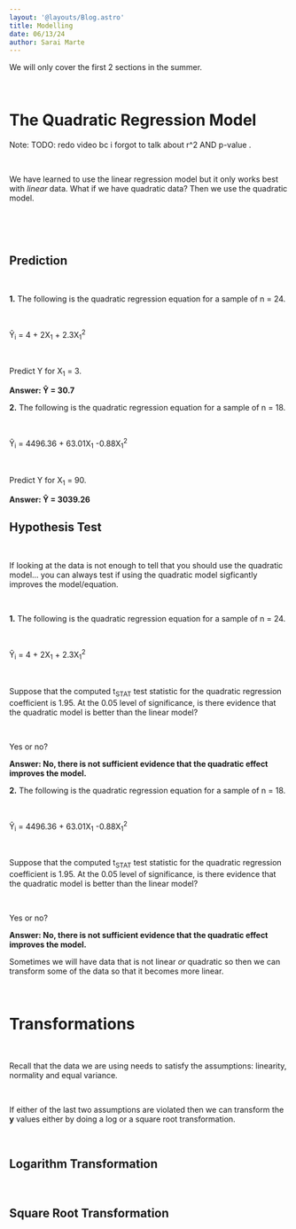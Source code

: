 ```yaml
---
layout: '@layouts/Blog.astro'
title: Modelling 
date: 06/13/24
author: Sarai Marte
---
```



We will only cover the first 2 sections in the summer.

&nbsp;&nbsp;&nbsp;&nbsp;

# The Quadratic Regression Model

Note: TODO: redo video bc i forgot to talk about r^2 AND p-value .

&nbsp;&nbsp;&nbsp;&nbsp;

We have learned to use the linear regression model but it only works best with *linear* data. What if we have quadratic data? Then we use the quadratic model. 

&nbsp;&nbsp;&nbsp;&nbsp;

&nbsp;&nbsp;&nbsp;&nbsp;

## Prediction 

&nbsp;&nbsp;&nbsp;&nbsp;

**1.** The following is the quadratic regression equation for a sample of n = 24.

&nbsp;&nbsp;&nbsp;&nbsp;

Ŷ<sub>i</sub> = 4 + 2X<sub>1</sub> + 2.3X<sub>1</sub><sup>2</sup>

&nbsp;&nbsp;&nbsp;&nbsp;

Predict Y for X<sub>1</sub> = 3. 

<Solution>

**Answer: Ŷ = 30.7**

</Solution>

**2.** The following is the quadratic regression equation for a sample of n = 18.

&nbsp;&nbsp;&nbsp;&nbsp;

Ŷ<sub>i</sub> = 4496.36 + 63.01X<sub>1</sub> -0.88X<sub>1</sub><sup>2</sup>

&nbsp;&nbsp;&nbsp;&nbsp;

Predict Y for X<sub>1</sub> = 90. 

<Solution>

**Answer: Ŷ = 3039.26**

</Solution>

## Hypothesis Test

&nbsp;&nbsp;&nbsp;&nbsp;

If looking at the data is not enough to tell that you should use the quadratic model... you can always test if using the quadratic model sigficantly improves the model/equation.

&nbsp;&nbsp;&nbsp;&nbsp;

**1.** The following is the quadratic regression equation for a sample of n = 24.

&nbsp;&nbsp;&nbsp;&nbsp;

Ŷ<sub>i</sub> = 4 + 2X<sub>1</sub> + 2.3X<sub>1</sub><sup>2</sup>

&nbsp;&nbsp;&nbsp;&nbsp;

Suppose that the computed t<sub>STAT</sub> test statistic for the quadratic regression coefficient is 1.95. At the 0.05 level of significance, is there evidence that the quadratic model is better than the linear model?  

&nbsp;&nbsp;&nbsp;&nbsp;

Yes or no?

<Solution>

**Answer: No, there is not sufficient evidence that the quadratic effect improves the model.**

</Solution>

**2.** The following is the quadratic regression equation for a sample of n = 18.

&nbsp;&nbsp;&nbsp;&nbsp;

Ŷ<sub>i</sub> = 4496.36 + 63.01X<sub>1</sub> -0.88X<sub>1</sub><sup>2</sup>

&nbsp;&nbsp;&nbsp;&nbsp;

Suppose that the computed t<sub>STAT</sub> test statistic for the quadratic regression coefficient is 1.95. At the 0.05 level of significance, is there evidence that the quadratic model is better than the linear model?  

&nbsp;&nbsp;&nbsp;&nbsp;

Yes or no?

<Solution>

**Answer: No, there is not sufficient evidence that the quadratic effect improves the model.**

</Solution>

Sometimes we will have data that is not linear *or* quadratic so then we can transform some of the data so that it becomes more linear. 

&nbsp;&nbsp;&nbsp;&nbsp;

# Transformations

&nbsp;&nbsp;&nbsp;&nbsp;

Recall that the data we are using needs to satisfy the assumptions: linearity, normality and equal variance.

&nbsp;&nbsp;&nbsp;&nbsp;

If either of the last two assumptions are violated then we can transform the **y** values either by doing a log or a square root transformation.

&nbsp;&nbsp;&nbsp;&nbsp;

## Logarithm Transformation 

&nbsp;&nbsp;&nbsp;&nbsp;

## Square Root Transformation 


